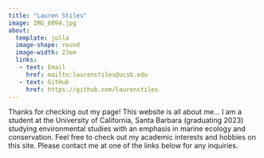 ```yaml
---
title: "Lauren Stiles" 
image: IMG_6094.jpg
about: 
  template: jolla
  image-shape: round
  image-width: 23em
  links: 
   - text: Email 
     href: mailto:laurenstiles@ucsb.edu
   - text: GitHub
     href: https://github.com/laurenstiles
---
```


Thanks for checking out my page! This website is all about me... I am a student at the University of California, Santa Barbara (graduating 2023) studying environmental studies with an emphasis in marine ecology and conservation. Feel free to check out my academic interests and hobbies on this site. Please contact me at one of the links below for any inquiries. 

